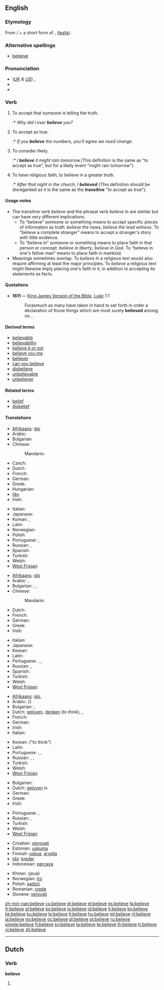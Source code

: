 ==English==

{{rank|kind|form|hundred|280|believe|white|means|thus}}

===Etymology===
From {{term|be-}}/{{term|ge-}} + a short form of {{etyl|ang}} {{term|gelyfan|ġelȳfan}}, ([[leafa]]).

===Alternative spellings===
* [[beleeve]] {{italbrac|obsolete}}

===Pronunciation===
* (''[[Received Pronunciation|UK]] & [[General American|US]]'') {{IPA|/bɪˈliːv/|/bəˈliːv/}}, {{SAMPA|/bI"li:v/|/b@"li:v/}}
* {{audio|en-us-believe.ogg|Audio (US)}}
* {{hyphenation|be|lieve}}

===Verb===
{{en-verb|believ|ing}}

# {{transitive}} To accept that someone is telling the truth.
#:* ''Why did I ever '''believe''' you?''
# {{transitive}} To accept as true.
#:* ''If you '''believe''' the numbers, you'll agree we need change.''
# {{transitive}} To consider likely.
#:* ''I '''believe''' it might rain tomorrow.''(This definition is the same as "to accept as true", but for a likely event "might rain tomorrow").
# {{intransitive}} To have religious faith; to believe in a greater truth.
#:* ''After that night in the church, I '''believed'''.''{This definition should be disregarded as it is the same as the '''transitive''' "to accept as true"}.

====Usage notes====
* The transitive verb ''believe'' and the phrasal verb ''believe in'' are similar but can have very different implications.
** To “believe” someone or something means to accept specific pieces of information as truth: ''believe the news'', ''believe the lead witness''. To “believe a complete stranger” means to accept a stranger's story with little evidence.
** To “believe in” someone or something means to place faith in that person or concept: ''believe in liberty'', ''believe in God''. To “believe in one's fellow man” means to place faith in mankind.
* Meanings sometimes overlap. To ''believe in'' a religious text would also require affirming at least the major principles. To ''believe'' a religious text might likewise imply placing one's faith in it, in addition to accepting its statements as facts.

====Quotations====
* '''1611''' — [[w:King James Version of the Bible|King James Version of the Bible]], ''[[s:Bible (King James)/Luke|Luke]] 1:1''
*: Forasmuch as many have taken in hand to set forth in order a declaration of those things which are most surely '''believed''' among us...

====Derived terms====
* [[believable]]
* [[believability]]
* [[believe it or not]]
* [[believe you me]]
* [[believer]]
* [[can you believe]]
* [[disbelieve]]
* [[unbelievable]]
* [[unbeliever]]

====Related terms====
* [[belief]]
* [[disbelief]]

====Translations====
{{trans-top|to accept that someone is telling the truth (object: person)}}
* [[Afrikaans]]: [[glo]]
* Arabic: {{t|ar|اعتقد|tr=i3táqada}}
* Bulgarian: {{t+|bg|вярвам}}
* Chinese:
*: Mandarin: {{t-|cmn|相信|tr=xiāngxìn|sc=Hani}}
* Czech: {{t+|cs|věřit}}
* Dutch: {{t+|nl|geloven}}
* French: {{t+|fr|croire}}
* German: {{t+|de|glauben}}
* Greek: {{t+|el|πιστεύω|tr=pistévo}}
* Hungarian: {{t+|hu|hisz}}
* [[Ido]]: {{t+|io|kredar|xs=Ido}}
* Irish: {{t-|ga|creid|xs=Irish}}
{{trans-mid}}
* Italian: {{t+|it|credere}}
* Japanese: {{t+|ja|信じる|tr=しんじる, shinjiru}}
* Korean: {{t+|ko|믿다|sc=Hang}},  {{t+|ko|믿다|tr=mitda|sc=Hang}}
* Latin: {{t+|la|credo|alt=crēdō}}
* Norwegian: {{t+|no|tro}}
* Polish: {{t+|pl|wierzyć}}
* Portuguese: {{t+|pt|acreditar}}, {{t+|pt|crer}}
* Russian: {{t+|ru|верить|tr=vérit’}} {{impf}},  {{t+|ru|поверить|tr=povérit'}} {{pf}}
* Spanish: {{t+|es|creer}}
* Turkish: {{t+|tr|inanmak}}
* Welsh: {{t+|cy|credu|xs=Welsh}}
* [[West Frisian]]: {{t-|fy|liuwe|xs=West Frisian}}
{{trans-bottom}}

{{trans-top|to accept as true}}
* [[Afrikaans]]: [[glo]]
* Arabic: {{t|ar|اعتقد|tr=i`taqada}},  {{t|ar|امن ب|tr=amana bi-}}
* Bulgarian: {{t+|bg|вярвам}},  {{t|bg|смятам}},  {{t|bg|мисля}}
* Chinese:
*: Mandarin: {{t-|cmn|相信|tr=xiāngxìn|sc=Hani}}
* Dutch: {{t+|nl|geloven}}
* French: {{t+|fr|croire}}
* German: {{t+|de|glauben}}
* Greek: {{t+|el|πιστεύω|tr=pistévo}}
* Irish: {{t-|ga|creid|xs=Irish}}
{{trans-mid}}
* Italian: {{t+|it|credere}}
* Japanese: {{t+|ja|信じる|tr=しんじる, shinjiru}}
* Korean: {{t+|ko|믿다|sc=Hang}}
* Latin: {{t+|la|credo|alt=crēdō}}
* Portuguese: {{t+|pt|acreditar}}, {{t+|pt|crer}}, {{t+|pt|confiar}}
* Russian: {{t+|ru|верить|tr=vérit’}} {{impf}},  {{t+|ru|поверить|tr=povérit'}} {{pf}}
* Spanish: {{t+|es|creer}}
* Turkish: {{t+|tr|inanmak}}
* Welsh: {{t+|cy|credu|xs=Welsh}}
* [[West Frisian]]: {{t-|fy|liuwe|xs=West Frisian}}
{{trans-bottom}}

{{trans-top|to consider likely}}
* [[Afrikaans]]: [[glo]],  {{t-|af|glo|xs=Afrikaans}}
* Arabic: {{t-|ar|ظن||tr=Zanna}}}}
* Bulgarian: {{t|bg|смятам}},  {{t|bg|мисля}}
* Dutch: [[geloven]], [[denken]] (''to think''),  {{t+|nl|geloven}},  {{qualifier|to think}} {{t+|nl|denken}}
* French: {{t+|fr|croire}}
* German: {{t+|de|glauben}}
* Irish: {{t-|ga|creid|xs=Irish}}
* Italian: {{t+|it|credere}}
{{trans-mid}}
* Korean: {{t+|ko|생각하다|sc=Hang}} ("to think")
* Latin: {{t+|la|credo|alt=crēdō}}
* Portuguese: {{t+|pt|acreditar}}, {{t+|pt|crer}}, {{t+|pt|achar}}
* Russian: {{t+|ru|полагать|tr=polagát'}}, {{t+|ru|считать|tr=š'itát'}}, {{t+|ru|думать|tr=dúmat'}}
* Turkish: {{t+|tr|inanmak}}
* Welsh: {{t+|cy|credu|xs=Welsh}}
* [[West Frisian]]: {{t-|fy|liuwe|xs=West Frisian}}
{{trans-bottom}}

{{trans-top|to have religious faith; to believe in a greater truth}}
* Bulgarian: {{t+|bg|вярвам}}
* Dutch: [[geloven]] in
* German: {{t+|de|glauben}}
* Greek: {{t+|el|πιστεύω|tr=pistévo}}
* Irish: {{t-|ga|creid|xs=Irish}}
{{trans-mid}}
* Portuguese: {{t+|pt|acreditar}}, {{t+|pt|crer}}
* Russian: {{t+|ru|верить|tr=v'érit'}} {{impf}}, {{t+|ru|поверить|tr=pov'érit'}} {{pf}}
* Turkish: {{t+|tr|inanmak}}
* Welsh: {{t+|cy|credu|xs=Welsh}}
* [[West Frisian]]: {{t-|fy|liuwe|xs=West Frisian}}
{{trans-bottom}}

{{checktrans-top}}
* Croatian: [[vjerovati]]
* Estonian: [[uskuma]]
* Finnish: [[uskoa]], [[arvella]]
* [[Ido]]: [[kredar]]
* Indonesian: [[percaya]]
{{trans-mid}}
* Khmer: {{Khmr|[[ជឿ]]}} (jeuə)
* Norwegian: [[tro]]
* Polish: [[sądzić]]
* Romanian: [[crede]]
* Slovene: [[verovati]]
{{trans-bottom}}

[[zh-min-nan:believe]]
[[cs:believe]]
[[et:believe]]
[[el:believe]]
[[es:believe]]
[[fa:believe]]
[[fr:believe]]
[[gl:believe]]
[[ko:believe]]
[[io:believe]]
[[id:believe]]
[[it:believe]]
[[kn:believe]]
[[kk:believe]]
[[ku:believe]]
[[lo:believe]]
[[lt:believe]]
[[hu:believe]]
[[ml:believe]]
[[nl:believe]]
[[ja:believe]]
[[no:believe]]
[[oc:believe]]
[[pl:believe]]
[[pt:believe]]
[[ru:believe]]
[[simple:believe]]
[[fi:believe]]
[[sv:believe]]
[[ta:believe]]
[[te:believe]]
[[th:believe]]
[[tr:believe]]
[[vi:believe]]
[[zh:believe]]

----
==Dutch==
===Verb===
'''believe'''

# {{nl-verb-form|n=sg|t=pres|m=subj|believen}}
{{rfc-auto}}